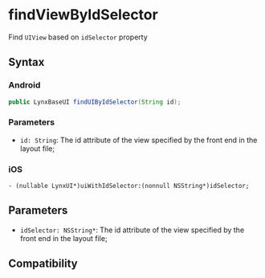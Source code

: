 # findViewByIdSelector

Find `UIView` based on `idSelector` property

## Syntax

### Android

```java
public LynxBaseUI findUIByIdSelector(String id);
```

### Parameters

- `id: String`: The id attribute of the view specified by the front end in the layout file;

### iOS

```objc
- (nullable LynxUI*)uiWithIdSelector:(nonnull NSString*)idSelector;
```

## Parameters

- `idSelector: NSString*`: The id attribute of the view specified by the front end in the layout file;

## Compatibility


<LegacyCompatTable metadata="lynx-native-api/lynx-view/find-view-by-idselector" />
